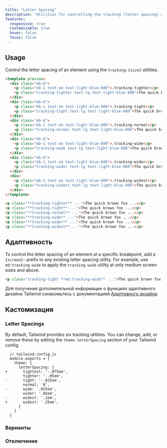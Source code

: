 ```yaml
---
title: "Letter Spacing"
description: "Utilities for controlling the tracking (letter spacing) of an element."
features:
  responsive: true
  customizable: true
  hover: false
  focus: false
---
```




## Usage

Control the letter spacing of an element using the `tracking-{size}` utilities.

```html lightBlue
<template preview>
  <div class="mb-6">
    <p class="mb-1 text-sm text-light-blue-600">.tracking-tighter</p>
    <p class="tracking-tighter text-lg text-light-blue-800">The quick brown fox jumped over the lazy dog.</p>
  </div>
  <div class="mb-6">
    <p class="mb-1 text-sm text-light-blue-600">.tracking-tight</p>
    <p class="tracking-tight text-lg text-light-blue-800">The quick brown fox jumped over the lazy dog.</p>
  </div>
  <div class="mb-6">
    <p class="mb-1 text-sm text-light-blue-600">.tracking-normal</p>
    <p class="tracking-normal text-lg text-light-blue-800">The quick brown fox jumped over the lazy dog.</p>
  </div>
  <div class="mb-6">
    <p class="mb-1 text-sm text-light-blue-600">.tracking-wide</p>
    <p class="tracking-wide text-lg text-light-blue-800">The quick brown fox jumped over the lazy dog.</p>
  </div>
  <div class="mb-6">
    <p class="mb-1 text-sm text-light-blue-600">.tracking-wider</p>
    <p class="tracking-wider text-lg text-light-blue-800">The quick brown fox jumped over the lazy dog.</p>
  </div>
  <div>
    <p class="mb-1 text-sm text-light-blue-600">.tracking-widest</p>
    <p class="tracking-widest text-lg text-light-blue-800">The quick brown fox jumped over the lazy dog.</p>
  </div>
</template>

<p class="**tracking-tighter** ...">The quick brown fox ...</p>
<p class="**tracking-tight** ...">The quick brown fox ...</p>
<p class="**tracking-normal** ...">The quick brown fox ...</p>
<p class="**tracking-wide** ...">The quick brown fox ...</p>
<p class="**tracking-wider** ...">The quick brown fox ...</p>
<p class="**tracking-widest** ...">The quick brown fox ...</p>
```

## Адаптивность

To control the letter spacing of an element at a specific breakpoint, add a `{screen}:` prefix to any existing letter spacing utility. For example, use `md:tracking-wide` to apply the `tracking-wide` utility at only medium screen sizes and above.

```html
<p class="tracking-tight **md:tracking-wide** ...">The quick brown fox jumped over the lazy dog.</p>
```

Для получения дополнительной информации о функциях адаптивного дизайна Tailwind ознакомьтесь с документацией [Адаптивного дизайна](/docs/responsive-design).

## Кастомизация

### Letter Spacings

By default, Tailwind provides six tracking utilities. You can change, add, or remove these by editing the `theme.letterSpacing` section of your Tailwind config.

```diff-js
  // tailwind.config.js
  module.exports = {
    theme: {
      letterSpacing: {
+       tightest: '-.075em',
        tighter: '-.05em',
-       tight: '-.025em',
        normal: '0',
-       wide: '.025em',
        wider: '.05em',
-       widest: '.1em',
+       widest: '.25em',
      }
    }
  }
```

### Варианты

<Variants plugin="letterSpacing" name="tracking" />

### Отключение

<Disabling plugin="letterSpacing" name="tracking" />
